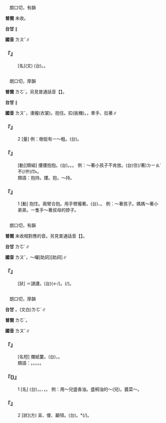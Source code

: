 
=={{ruby|塿|ㄌㄡˇ}}==

　朗口切，有韻

'''普閩''' 未收。

'''台甘''' {{ruby|(文)|ㄌㆦˋ}}∥

'''國音''' <rt>ㄌㄡˇ</rt>∥

    

==='''『{{ruby|培|ㄆㄡˇ}}{{ruby|塿|ㄌㄡˇ}}』'''===
: [名](文) (台){{ruby|塗|ㄊㆦˊ}}{{ruby|山|ㄙㄨㆩ}}{{ruby|仔|ㄚ}}。{{ruby|塗|ㄊㆦˊ}}{{ruby|堆|ㄉㄨㄧ}}。
    

=={{ruby|摟|ㄌㄡˇ}}==

　朗口切，厚韻

'''普閩''' <rt>ㄌㆦˋ</rt>。另見普通話音【{{ruby|摟|ㄌㄡ}}】。

'''台甘''' {{ruby|(文)|ㄌㆦˊ}}∥

'''國音''' <rt>ㄌㄡˇ</rt>{{ruby|。|ㄌㄡ}}，湊攏(衣裳)。抱住。扣(扳機)。{{ruby|(文)|ㄌㄡˊ}}，牽手、拉著∥

    

==='''『{{ruby|摟|ㄌㄡˇ}}』'''===
:2  [量] 例：樹侹有一～粗。(台){{ruby|樹|ㄑㄧㄨ˫}}{{ruby|身|ㄒㄧㄣ}}{{ruby|有|ㄨ˫}}{{ruby|一|ㄐㄧㆵ ͘}}{{ruby|人|ㄌㄤˊ}}{{ruby|抱|ㄆㄜ˫}}{{ruby|丌|ㆤ}}{{ruby|大|ㄉㄨㄚ˫}}{{ruby|箍|ㄎㆦ}}。
    

==='''『{{ruby|摟|ㄌㄡˇ}}{{ruby|抱|ㄅㄠˋ}}』'''===
: [動][類組] 摟摟抱抱。(台){{ruby|攬|ㄌㆰˋ}}。{{ruby|抱|ㄆㄜ˫}}。{{ruby|掩|ㆩˋ}}。 例：～著小孩子不肯放。(台){{ruby|對|ㄉㄨㄧ˪}}{{ruby|<mark>&#xffb51;</mark>|ㆣㄧㄣˋ}}{{ruby|仔|ㄚ}}{{ruby|攬|ㄌㆰˋ}}住(/著)<rt>ㄉㄧㄠˊ</rt>{{ruby|咧|ㄌㆤ˪}}不(/伓)<rt>ㆬ˫</rt>{{ruby|放|ㄅㄤ˪}}。
:類語：抱持。摟。抱，～持。
:
    

==='''『{{ruby|摟|ㄌㄡˇ}}』'''===
:1  [動] 抱住。兩臂合抱。用手臂攏著。(台){{ruby|抱|ㄆㄜ˫}}、{{ruby|攬|ㄌㆰˋ}}。 例：～著孩子。媽媽～著小弟弟。一隻手～著叔母的脖子。
    

=={{ruby|嘍|ㄌㄡˇ}}==

　朗口切，有韻

'''普閩''' 未收相對應的音。另見普通話音【{{ruby|嘍|ㄌㄡˊ}}{{ruby|/|·ㄌㄡ}}】。

'''台甘''' <rt>ㄌㆦˊ</rt>∥

'''國音''' <rt>ㄌㄡˇ</rt>{{ruby|。|ㄌㄡˊ}}，～囉{{ruby|。|ㄌㄡ}}[助詞]{{ruby|。|·ㄌㄡ}}[助詞]∥

    

==='''『{{ruby|嗹|ㄌㄧㄢˊ}}{{ruby|嘍|ㄌㄡˇ}}』'''===
: [狀] ＝謰謱。(台){{ruby|講|ㄍㆲˋ}}{{ruby|→|ㄍㆲ}}{{ruby|話|ㄨㆤ˫}}{{ruby|哩|ㄌㄧ˪}}{{ruby|嚕|ㄌㄨ˪}}{{ruby|叫|ㄍㄧㄜ˪}}(←{{ruby|嗹|ㄌㄧㄢˊ}}{{ruby|嘍|ㄌㆦˊ}}/{{ruby|囉|ㄌㄜ}}{{ruby|囉|ㄌㄜ}}{{ruby|喋|ㄊㄧㆷ ͘}})。{{ruby|講|ㄍㆲˋ}}{{ruby|→|ㄍㆲ}}{{ruby|<mark>&#xffa45;</mark>|ㆠㆤ˫}}{{ruby|/|ㆠㄨㆤ˫}}{{ruby|煞|ㄙㄨㄚㆷ}}(/{{ruby|煩|ㄏㄨㄢˊ}}{{ruby|人|·ㄌㄤˊ}})。
    

=={{ruby|簍|ㄌㄡˇ}}==

　朗口切，厚韻

'''台甘''' {{ruby|(文)|ㄌㆦˋ}}。(文白)<rt>ㄌㆦˊ</rt>∥

'''普閩''' <rt>ㄌㆦˋ</rt>。

'''國音''' <rt>ㄌㄡˇ</rt>∥

    

==='''『{{ruby|字|ㄗˋ}}{{ruby|紙|ㄓˇ}}{{ruby|簍|ㄌㄡˇ}}』'''===
: [名短] 爛紙簍。(台){{ruby|字|ㄌㄧ˫}}{{ruby|/|ㆢㄧ˫}}{{ruby|紙|ㄗㄨㄚˋ}}{{ruby|簍|ㄌㆦˊ}}，{{ruby|字|ㆢㄧ˫}}{{ruby|/|ㄌㄧ˫}}{{ruby|紙|ㄗㄨㄚˋ}}{{ruby|籠|ㄌㄤˋ}}。
:類語：{{ruby|簍|ㄌㄡˇ}}。{{ruby|籮|ㄌㄨㄛˊ}}。{{ruby|筐|ㄎㄨㄤ}}。{{ruby|笸|ㄆㄛˇ}}。{{ruby|籃|ㄌㄢˊ}}。
:
    

==='''『{{ruby|簍|ㄌㄡˇ}}({{ruby|兒|ㄦ}})』'''===
:1  [名] (台){{ruby|深|ㄑㄧㆬ}}{{ruby|底|ㄉㄨㆤˋ}}{{ruby|/|ㄉㆤˋ}}{{ruby|丌|ㆤ}}{{ruby|籠|ㄌㄤˋ}}{{ruby|仔|ㄚ}}，{{ruby|有|ㄨ˫}}{{ruby|丌|ㆤ}}{{ruby|疏|ㄙㆦ}}{{ruby|<mark>&#xf8f70;</mark>|ㄌㄤ}}。{{ruby|有|ㄨ˫}}{{ruby|丌|ㆤ}}{{ruby|密|ㆠㄚㆵ ͘}}{{ruby|底|ㄉㄨㆤˋ}}{{ruby|/|ㄉㆤˋ}}、{{ruby|通|ㄊㄤ}}{{ruby|貯|ㄉㄨㆤˋ}}{{ruby|/|ㄉㆤ˪}}{{ruby|液|ㄧㆤㆶ ͘}}{{ruby|體|ㄊㆤˋ}}，{{ruby|像|ㄑㄧㆫ˫}}{{ruby|/|ㄑㄧㆧ˫}}{{ruby|臺|ㄉㄞˊ}}{{ruby|灣|ㄨㄢˊ}}{{ruby|古|ㄍㆦˋ}}{{ruby|早|ㄗㄚˋ}}{{ruby|丌|ㆤ}}{{ruby|桐|ㄉㄤˊ}}{{ruby|油|ㄧㄨˊ}}{{ruby|籠|ㄌㄤˋ}}。 例：用～兒盛香油。盛桐油的～(兒)。醬菜～。
    

==='''『{{ruby|簍|ㄌㄡˇ}}』'''===
:2  [狀](方) 呆、傻、顢頇。(台){{ruby|<mark>&#xffc53;</mark>|ㆣㆲ˫}}。{{ruby|汗|ㄏㆰˊ}}*{{ruby|漫|ㆠㄢ˫}}(/{{ruby|頇|ㄏㄢ}}{{ruby|顢|ㆠㄨㄢˊ}}{{ruby|→|ㆠㄢ˫}})。
    
